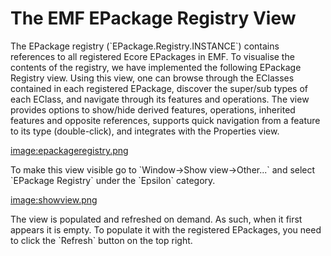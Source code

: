 =The EMF EPackage Registry View=
 
The EPackage registry (`EPackage.Registry.INSTANCE`) contains references to all registered Ecore EPackages in EMF. To visualise the contents of the registry, we have implemented the following EPackage Registry view. Using this view, one can browse through the EClasses contained in each registered EPackage, discover the super/sub types of each EClass, and navigate through its features and operations. The view provides options to show/hide derived features, operations, inherited features and opposite references, supports quick navigation from a feature to its type (double-click), and integrates with the Properties view.

[[image:epackageregistry.png]]

To make this view visible go to `Window->Show view->Other...` and select `EPackage Registry` under the `Epsilon` category.

[[image:showview.png]]

The view is populated and refreshed on demand. As such, when it first appears it is empty. To populate it with the registered EPackages, you need to click the `Refresh` button on the top right.